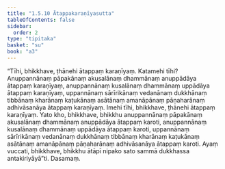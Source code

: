 ```yaml
---
title: "1.5.10 Ātappakaraṇīyasutta"
tableOfContents: false
sidebar:
  order: 2
type: "tipitaka"
basket: "su"
book: "a3"
---
```



<DynamicBreadcrumb />

<Division number="50" book="a3">

<Paragraph number="299" book="a3">
“Tīhi, bhikkhave, ṭhānehi ātappaṃ karaṇīyaṃ. Katamehi tīhi? Anuppannānaṃ pāpakānaṃ akusalānaṃ dhammānaṃ anuppādāya ātappaṃ karaṇīyaṃ, anuppannānaṃ kusalānaṃ dhammānaṃ uppādāya ātappaṃ karaṇīyaṃ, uppannānaṃ sārīrikānaṃ vedanānaṃ dukkhānaṃ tibbānaṃ kharānaṃ kaṭukānaṃ asātānaṃ amanāpānaṃ pāṇaharānaṃ adhivāsanāya ātappaṃ karaṇīyaṃ. Imehi tīhi, bhikkhave, ṭhānehi ātappaṃ karaṇīyaṃ.
</Paragraph>

<Paragraph number="300" book="a3">
Yato kho, bhikkhave, bhikkhu anuppannānaṃ pāpakānaṃ akusalānaṃ dhammānaṃ anuppādāya ātappaṃ karoti, anuppannānaṃ kusalānaṃ dhammānaṃ uppādāya ātappaṃ karoti, uppannānaṃ sārīrikānaṃ vedanānaṃ dukkhānaṃ tibbānaṃ kharānaṃ kaṭukānaṃ asātānaṃ amanāpānaṃ pāṇaharānaṃ adhivāsanāya ātappaṃ karoti. Ayaṃ vuccati, bhikkhave, bhikkhu ātāpī nipako sato sammā dukkhassa antakiriyāyā”ti.

</Paragraph>
</Division>

<Paragraph number="301" type="center" book="a3">
Dasamaṃ.
</Paragraph>